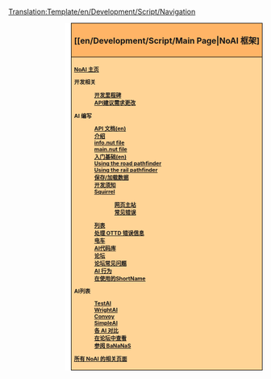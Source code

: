 <noinclude>[[Translation:Template/en/Development/Script/Navigation]]</noinclude><div style="float:right; padding-left:12px; background:#ffffff;">
<div style="border:1px solid #000000; background:#ffb466; padding:5px; -moz-border-radius-topleft:5px; -moz-border-radius-topright:5px; font-size: 12pt;">
<center><strong><font size="3">[[en/Development/Script/Main Page|NoAI 框架]</font></strong></center>
</div>
<div style="border:1px solid black; border-top-width: 0px; background:#ffd496; padding:5px; -moz-border-radius-bottomleft:5px; -moz-border-radius-bottomright:8px; font-size: 8pt; font-weight:bold">

[[en/Development/Script/Main Page|NoAI 主页]]

开发相关
:[[en/Archive/Development/AI Development milestones|开发里程碑]]
:[[en/Development/Script/API Suggestions | API建议需求更改]]

AI 编写
:[http://noai.openttd.org/docs/ API 文档(en)]
:[[en/Development/Script/Introduction|介绍]]
:[[en/Development/Script/AIInfo|info.nut file]]
:[[en/Development/Script/AIMain|main.nut file]]
:[[en/Development/Script/Basics|入门基础(en)]]
:[[en/Development/Script/RoadPathfinder|Using the road pathfinder]]
:[[en/Development/Script/RailPathfinder|Using the rail pathfinder]]
:[[en/Development/Script/Save and Load|保存/加载数据]]
:[[en/Development/Script/Need To Know|开发须知]]
:[[en/Development/Script/Squirrel|Squirrel]]
::[http://squirrel-lang.org/ 网页主站]
::[[en/Development/Script/Squirrel pitfalls|常见错误]]
:[[en/Development/Script/Lists|列表]]
:[[en/Development/Script/Last Error|处理 OTTD 错误信息]]
:[[en/Development/Script/Trams|电车]]
:[[en/Development/Script/Library|AI代码库]]
:[http://www.tt-forums.net/viewforum.php?f=65 论坛]
:[[en/Community/AI/NoAI Forum FAQ|论坛常见问题]]
:[[en/Development/Script/Behaviour|AI 行为]]
:[[en/Development/Script/ShortNames in use|在使用的ShortName]]

AI列表
:[[en/Development/Script/TestAI|TestAI]]
:[[en/Development/Script/WrightAI|WrightAI]]
:[[en/Community/AI/Convoy|Convoy]]
:[[en/Community/AI/SimpleAI|SimpleAI]]
:[[en/Community/AI/Comparison of AIs|各 AI 对比]]
:[http://www.tt-forums.net/viewforum.php?f=65 在论坛中查看]
:[http://bananas.openttd.org/ai/ 参阅 BaNaNaS]

[[:Category:en/Development/Script/NoAI|所有 NoAI 的相关页面]]
</div></div><includeonly>
[[Category:en/Development/Script/NoAI|{{PAGENAME}}]]

</includeonly>